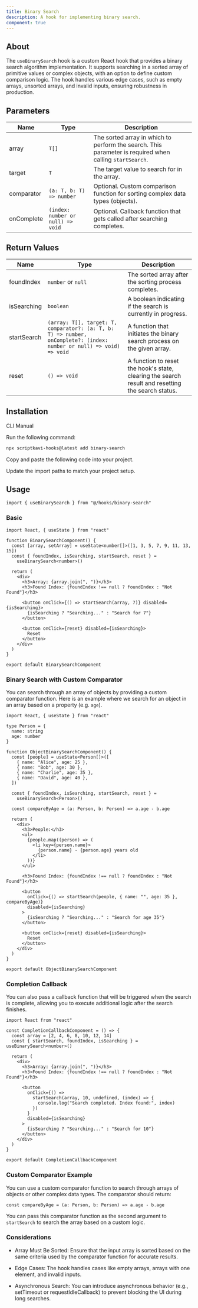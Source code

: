 ```yaml
---
title: Binary Search
description: A hook for implementing binary search.
component: true
---
```


## About

The `useBinarySearch` hook is a custom React hook that provides a binary search algorithm implementation. It supports searching in a sorted array of primitive values or complex objects, with an option to define custom comparison logic. The hook handles various edge cases, such as empty arrays, unsorted arrays, and invalid inputs, ensuring robustness in production.

## Parameters

| Name       | Type                              | Description                                                                                             |
| ---------- | --------------------------------- | ------------------------------------------------------------------------------------------------------- |
| array      | `T[]`                             | The sorted array in which to perform the search. This parameter is required when calling `startSearch`. |
| target     | `T`                               | The target value to search for in the array.                                                            |
| comparator | `(a: T, b: T) => number`          | Optional. Custom comparison function for sorting complex data types (objects).                          |
| onComplete | `(index: number or null) => void` | Optional. Callback function that gets called after searching completes.                                 |

## Return Values

| Name        | Type                                                                                                                 | Description                                                                                       |
| ----------- | -------------------------------------------------------------------------------------------------------------------- | ------------------------------------------------------------------------------------------------- |
| foundIndex  | `number` or `null`                                                                                                   | The sorted array after the sorting process completes.                                             |
| isSearching | `boolean`                                                                                                            | A boolean indicating if the search is currently in progress.                                      |
| startSearch | `(array: T[], target: T, comparator?: (a: T, b: T) => number, onComplete?: (index: number or null) => void) => void` | A function that initiates the binary search process on the given array.                           |
| reset       | `() => void`                                                                                                         | A function to reset the hook's state, clearing the search result and resetting the search status. |

## Installation

<Tabs defaultValue="cli">

<TabsList>
  <TabsTrigger value="cli">CLI</TabsTrigger>
  <TabsTrigger value="manual">Manual</TabsTrigger>
</TabsList>

<TabsContent value="cli">

<Steps>

<Step>Run the following command:</Step>

```bash
npx scriptkavi-hooks@latest add binary-search
```

</Steps>

</TabsContent>

<TabsContent value="manual">

<Steps>

<Step>Copy and paste the following code into your project.</Step>

<ComponentSource name="binary-search" />

<Step>Update the import paths to match your project setup.</Step>

</Steps>

</TabsContent>

</Tabs>

## Usage

```tsx
import { useBinarySearch } from "@/hooks/binary-search"
```

### Basic

```tsx
import React, { useState } from "react"

function BinarySearchComponent() {
  const [array, setArray] = useState<number[]>([1, 3, 5, 7, 9, 11, 13, 15])
  const { foundIndex, isSearching, startSearch, reset } =
    useBinarySearch<number>()

  return (
    <div>
      <h3>Array: {array.join(", ")}</h3>
      <h3>Found Index: {foundIndex !== null ? foundIndex : "Not Found"}</h3>

      <button onClick={() => startSearch(array, 7)} disabled={isSearching}>
        {isSearching ? "Searching..." : "Search for 7"}
      </button>

      <button onClick={reset} disabled={isSearching}>
        Reset
      </button>
    </div>
  )
}

export default BinarySearchComponent
```

### Binary Search with Custom Comparator

You can search through an array of objects by providing a custom comparator function. Here is an example where we search for an object in an array based on a property (e.g. `age`).

```tsx
import React, { useState } from "react"

type Person = {
  name: string
  age: number
}

function ObjectBinarySearchComponent() {
  const [people] = useState<Person[]>([
    { name: "Alice", age: 25 },
    { name: "Bob", age: 30 },
    { name: "Charlie", age: 35 },
    { name: "David", age: 40 },
  ])

  const { foundIndex, isSearching, startSearch, reset } =
    useBinarySearch<Person>()

  const compareByAge = (a: Person, b: Person) => a.age - b.age

  return (
    <div>
      <h3>People:</h3>
      <ul>
        {people.map((person) => (
          <li key={person.name}>
            {person.name} - {person.age} years old
          </li>
        ))}
      </ul>

      <h3>Found Index: {foundIndex !== null ? foundIndex : "Not Found"}</h3>

      <button
        onClick={() => startSearch(people, { name: "", age: 35 }, compareByAge)}
        disabled={isSearching}
      >
        {isSearching ? "Searching..." : "Search for age 35"}
      </button>

      <button onClick={reset} disabled={isSearching}>
        Reset
      </button>
    </div>
  )
}

export default ObjectBinarySearchComponent
```

### Completion Callback

You can also pass a callback function that will be triggered when the search is complete, allowing you to execute additional logic after the search finishes.

```tsx
import React from "react"

const CompletionCallbackComponent = () => {
  const array = [2, 4, 6, 8, 10, 12, 14]
  const { startSearch, foundIndex, isSearching } = useBinarySearch<number>()

  return (
    <div>
      <h3>Array: {array.join(", ")}</h3>
      <h3>Found Index: {foundIndex !== null ? foundIndex : "Not Found"}</h3>

      <button
        onClick={() =>
          startSearch(array, 10, undefined, (index) => {
            console.log("Search completed. Index found:", index)
          })
        }
        disabled={isSearching}
      >
        {isSearching ? "Searching..." : "Search for 10"}
      </button>
    </div>
  )
}

export default CompletionCallbackComponent
```

### Custom Comparator Example

You can use a custom comparator function to search through arrays of objects or other complex data types. The comparator should return:

```tsx
const compareByAge = (a: Person, b: Person) => a.age - b.age
```

You can pass this comparator function as the second argument to `startSearch` to search the array based on a custom logic.

### Considerations

- Array Must Be Sorted: Ensure that the input array is sorted based on the
  same criteria used by the comparator function for accurate results.

- Edge Cases: The hook handles cases like empty arrays, arrays with one
  element, and invalid inputs.

- Asynchronous Search: You can introduce asynchronous behavior (e.g.,
  setTimeout or requestIdleCallback) to prevent blocking the UI during long
  searches.

